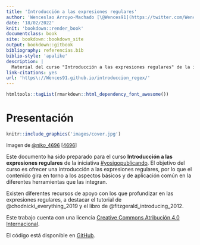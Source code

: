 ```yaml
--- 
title: 'Introducción a las expresiones regulares'
author: 'Wenceslao Arroyo-Machado [\@Wences91](https://twitter.com/Wences91)'
date: '18/02/2022'
knit: 'bookdown::render_book'
documentclass: book
site: bookdown::bookdown_site
output: bookdown::gitbook
bibliography: referencias.bib
biblio-style: 'apalike'
description: |
  Material del curso "Introducción a las expresiones regulares" de la iniciativa #yosigopublicando.
link-citations: yes
url: 'https\://Wences91.github.io/introduccion_regex/'
---
```


```r
htmltools::tagList(rmarkdown::html_dependency_font_awesome())
```

# Presentación {-}

```r
knitr::include_graphics('images/cover.jpg')
```
<font size='2'>Imagen de <a href='https://twitter.com/niko_4696'>\@niko_4696</a> [<a href='https://www.4696.digital/wallpapers'>4696</a>]</font>

Este documento ha sido preparado para el curso **Introducción a las expresiones regulares** de la iniciativa [#yosigopublicando](https://yosigopublicando.ugr.es/). El objetivo del curso es ofrecer una introducción a las expresiones regulares, por lo que el contenido gira en torno a los aspectos básicos y de aplicación común en la diferentes herramientas que las integran.

Existen diferentes recursos de apoyo con los que profundizar en las expresiones regulares, a destacar el tutorial de @chodnicki_everything_2019 y el libro de @fitzgerald_introducing_2012.

Este trabajo cuenta con una licencia <a rel="license" href="http://creativecommons.org/licenses/by/4.0/">Creative Commons Atribución 4.0 Internacional</a>.

El código está disponible en [GitHub](https://github.com/Wences91/introduccion_regex).
